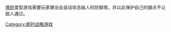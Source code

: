 {{Cat main|塔防游戏}}

[[塔防游戏|塔防]]类型游戏需要玩家建设会自动攻击敌人的防御塔，并以此保护自己的据点不让敌人通过。

[[Category:即时战略游戏|Category:即时战略游戏]]
